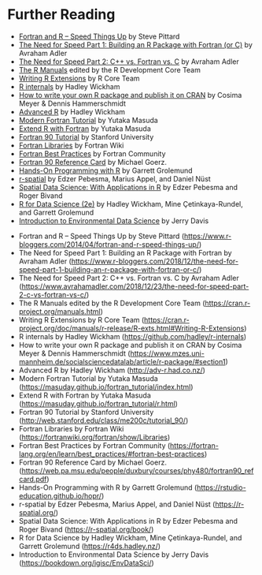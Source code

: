 # Further Reading 

::: {.content-visible when-format="html"}

 * [Fortran and R – Speed Things Up](https://www.r-bloggers.com/2014/04/fortran-and-r-speed-things-up/) by Steve Pittard
 * [The Need for Speed Part 1: Building an R Package with Fortran (or C)](https://www.r-bloggers.com/2018/12/the-need-for-speed-part-1-building-an-r-package-with-fortran-or-c/) by Avraham Adler
 * [The Need for Speed Part 2: C++ vs. Fortran vs. C](https://www.avrahamadler.com/2018/12/23/the-need-for-speed-part-2-c-vs-fortran-vs-c/) by Avraham Adler
 * [The R Manuals](https://cran.r-project.org/manuals.html)  edited by the R Development Core Team
 * [Writing R Extensions](https://cran.r-project.org/doc/manuals/r-release/R-exts.html#Writing-R-Extensions) by R Core Team
 * [R internals](https://github.com/hadley/r-internals) by Hadley Wickham
 * [How to write your own R package and publish it on CRAN](https://www.mzes.uni-mannheim.de/socialsciencedatalab/article/r-package/#section1) by Cosima Meyer & Dennis Hammerschmidt
 * [Advanced R](http://adv-r.had.co.nz/) by Hadley Wickham
 * [Modern Fortran Tutorial](https://masuday.github.io/fortran_tutorial/index.html) by Yutaka Masuda
 * [Extend R with Fortran](https://masuday.github.io/fortran_tutorial/r.html) by Yutaka Masuda
 * [Fortran 90 Tutorial](http://web.stanford.edu/class/me200c/tutorial_90/) by Stanford University
 * [Fortran Libraries](https://fortranwiki.org/fortran/show/Libraries) by Fortran Wiki
 * [Fortran Best Practices](https://fortran-lang.org/en/learn/best_practices/#fortran-best-practices) by Fortran Community
 * [Fortran 90 Reference Card](https://web.pa.msu.edu/people/duxbury/courses/phy480/fortran90_refcard.pdf) by  Michael Goerz.
 * [Hands-On Programming with R](https://rstudio-education.github.io/hopr/) by Garrett Grolemund
 * [r-spatial](https://r-spatial.org/) by Edzer Pebesma, Marius Appel, and Daniel Nüst
 * [Spatial Data Science: With Applications in R](https://r-spatial.org/book/) by Edzer Pebesma and Roger Bivand
 * [R for Data Science (2e)](https://r4ds.hadley.nz/) by Hadley Wickham, Mine Çetinkaya-Rundel, and Garrett Grolemund
 * [Introduction to Environmental Data Science](https://bookdown.org/igisc/EnvDataSci/) by Jerry Davis
 
:::

::: {.content-visible when-format="pdf"}

 * Fortran and R – Speed Things Up by Steve Pittard (<https://www.r-bloggers.com/2014/04/fortran-and-r-speed-things-up/>)
 * The Need for Speed Part 1: Building an R Package with Fortran by Avraham Adler (<https://www.r-bloggers.com/2018/12/the-need-for-speed-part-1-building-an-r-package-with-fortran-or-c/>)
 * The Need for Speed Part 2: C++ vs. Fortran vs. C by Avraham Adler (<https://www.avrahamadler.com/2018/12/23/the-need-for-speed-part-2-c-vs-fortran-vs-c/>)
 * The R Manuals edited by the R Development Core Team (<https://cran.r-project.org/manuals.html>)
 * Writing R Extensions by R Core Team (<https://cran.r-project.org/doc/manuals/r-release/R-exts.html#Writing-R-Extensions>)
 * R internals by Hadley Wickham (<https://github.com/hadley/r-internals>)
 * How to write your own R package and publish it on CRAN by Cosima Meyer & Dennis Hammerschmidt (<https://www.mzes.uni-mannheim.de/socialsciencedatalab/article/r-package/#section1>)
 * Advanced R by Hadley Wickham (<http://adv-r.had.co.nz/>)
 * Modern Fortran Tutorial by Yutaka Masuda (<https://masuday.github.io/fortran_tutorial/index.html>)
 * Extend R with Fortran by Yutaka Masuda (<https://masuday.github.io/fortran_tutorial/r.html>)
 * Fortran 90 Tutorial by Stanford University (<http://web.stanford.edu/class/me200c/tutorial_90/>)
 * Fortran Libraries by Fortran Wiki (<https://fortranwiki.org/fortran/show/Libraries>)
 * Fortran Best Practices by Fortran Community (<https://fortran-lang.org/en/learn/best_practices/#fortran-best-practices>)
 * Fortran 90 Reference Card by Michael Goerz. (<https://web.pa.msu.edu/people/duxbury/courses/phy480/fortran90_refcard.pdf>)
 * Hands-On Programming with R by Garrett Grolemund (<https://rstudio-education.github.io/hopr/>)
 * r-spatial by Edzer Pebesma, Marius Appel, and Daniel Nüst (<https://r-spatial.org/>)
 * Spatial Data Science: With Applications in R by Edzer Pebesma and Roger Bivand (<https://r-spatial.org/book/>)
 * R for Data Science by Hadley Wickham, Mine Çetinkaya-Rundel, and Garrett Grolemund (<https://r4ds.hadley.nz/>)
 * Introduction to Environmental Data Science by Jerry Davis (<https://bookdown.org/igisc/EnvDataSci/>)


 
::: 


<!-- https://cran.r-project.org/doc/manuals/r-release/R-exts.html#System-and-foreign-language-interfaces-1 -->

<!-- Fortran is primarily intended for Fortran 77 code, and long precedes any support for Fortran 9x. Now current implementations of Fortran 9x support the Fortran 2003 module iso_c_binding, a better way to interface modern Fortran code to R is to use .C and write a C interface using use iso_c_binding.  -->

<!-- The header files R_ext/BLAS.h, R_ext/Lapack.h and R_ext/Linpack.h contains declarations of the BLAS, LAPACK and LINPACK linear algebra functions included in R. -->